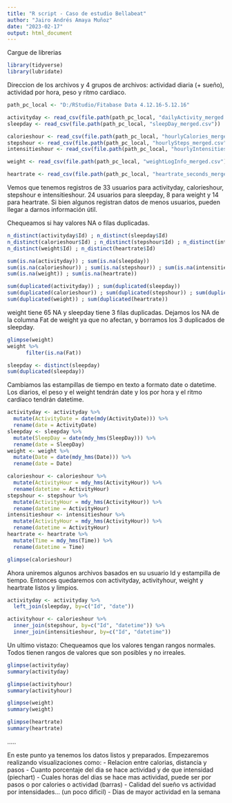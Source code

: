 ```yaml
---
title: "R script - Caso de estudio Bellabeat"
author: "Jairo Andrés Amaya Muñoz"
date: "2023-02-17"
output: html_document
---
```


Cargue de librerias

```r
library(tidyverse)
library(lubridate)
```

Direccion de los archivos y 4 grupos de archivos: 
actividad diaria (+ sueño), actividad por hora, peso y ritmo cardiaco.

```r
path_pc_local <- "D:/RStudio/Fitabase Data 4.12.16-5.12.16"

activityday <- read_csv(file.path(path_pc_local, "dailyActivity_merged.csv"))
sleepday <- read_csv(file.path(path_pc_local, "sleepDay_merged.csv"))

calorieshour <- read_csv(file.path(path_pc_local, "hourlyCalories_merged.csv"))
stepshour <- read_csv(file.path(path_pc_local, "hourlySteps_merged.csv"))
intensitieshour <- read_csv(file.path(path_pc_local, "hourlyIntensities_merged.csv"))

weight <- read_csv(file.path(path_pc_local, "weightLogInfo_merged.csv"))

heartrate <- read_csv(file.path(path_pc_local, "heartrate_seconds_merged.csv"))
```

Vemos que tenemos registros de 33 usuarios para activityday, calorieshour, stepshour e intensitieshour. 24 usuarios para sleepday, 8 para weight y 14 para heartrate. Si bien algunos registran datos de menos usuarios, pueden llegar a darnos información útil.

Chequeamos si hay valores NA o filas duplicadas.


```r

n_distinct(activityday$Id) ; n_distinct(sleepday$Id)
n_distinct(calorieshour$Id) ; n_distinct(stepshour$Id) ; n_distinct(intensitieshour$Id)
n_distinct(weight$Id) ; n_distinct(heartrate$Id)

sum(is.na(activityday)) ; sum(is.na(sleepday))
sum(is.na(calorieshour)) ; sum(is.na(stepshour)) ; sum(is.na(intensitieshour))
sum(is.na(weight)) ; sum(is.na(heartrate))

sum(duplicated(activityday)) ; sum(duplicated(sleepday))
sum(duplicated(calorieshour)) ; sum(duplicated(stepshour)) ; sum(duplicated(intensitieshour))
sum(duplicated(weight)) ; sum(duplicated(heartrate))
```

weight tiene 65 NA y sleepday tiene 3 filas duplicadas.
Dejamos los NA de la columna Fat de weight ya que no afectan, y borramos los 3 duplicados de sleepday.

```r
glimpse(weight)
weight %>%
      filter(is.na(Fat))

sleepday <- distinct(sleepday)
sum(duplicated(sleepday))
```

Cambiamos las estampillas de tiempo en texto a formato date o datetime.
Los diarios, el peso y el weight tendrán date y los por hora y el ritmo cardíaco tendrán datetime.

```r
activityday <- activityday %>%
  mutate(ActivityDate = date(mdy(ActivityDate))) %>%
  rename(date = ActivityDate)
sleepday <- sleepday %>%
  mutate(SleepDay = date(mdy_hms(SleepDay))) %>%
  rename(date = SleepDay)
weight <- weight %>%
  mutate(Date = date(mdy_hms(Date))) %>%
  rename(date = Date)

calorieshour <- calorieshour %>%
  mutate(ActivityHour = mdy_hms(ActivityHour)) %>%
  rename(datetime = ActivityHour)
stepshour <- stepshour %>%
  mutate(ActivityHour = mdy_hms(ActivityHour)) %>%
  rename(datetime = ActivityHour)
intensitieshour <- intensitieshour %>%
  mutate(ActivityHour = mdy_hms(ActivityHour)) %>%
  rename(datetime = ActivityHour)
heartrate <- heartrate %>%
  mutate(Time = mdy_hms(Time)) %>%
  rename(datetime = Time)

glimpse(calorieshour)
```

Ahora uniremos algunos archivos basados en su usuario Id y estampilla de tiempo.
Entonces quedaremos con activityday, activityhour, weight y heartrate listos y limpios.

```r
activityday <- activityday %>%
  left_join(sleepday, by=c("Id", "date"))

activityhour <- calorieshour %>%
  inner_join(stepshour, by=c("Id", "datetime")) %>%
  inner_join(intensitieshour, by=c("Id", "datetime"))
```

Un ultimo vistazo:
Chequeamos que los valores tengan rangos normales.
Todos tienen rangos de valores que son posibles y no irreales.

```r
glimpse(activityday)
summary(activityday)

glimpse(activityhour)
summary(activityhour)

glimpse(weight)
summary(weight)

glimpse(heartrate)
summary(heartrate)
```

.....

En este punto ya tenemos los datos listos y preparados.
Empezaremos realizando visualizaciones como:
 - Relacion entre calorias, distancia y pasos
 - Cuanto porcentaje del dia se hace actividad y de que intensidad (piechart)
 - Cuales horas del dias se hace mas actividad, puede ser por pasos o por calories o actividad (barras)
 - Calidad del sueño vs actividad por intensidades... (un poco dificil)
 - Dias de mayor actividad en la semana





